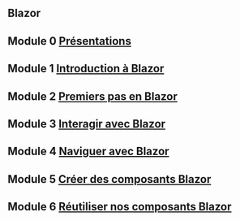 ## <span className="display-2" > Blazor </span>

## Module 0 [Présentations](blazor0)

## Module 1 [Introduction à Blazor](blazor1)

## Module 2 [Premiers pas en Blazor](blazor2)

## Module 3 [Interagir avec Blazor](blazor3)

## Module 4 [Naviguer avec Blazor](blazor4)

## Module 5 [Créer des composants Blazor](blazor5)

## Module 6 [Réutiliser nos composants Blazor](blazor6)
